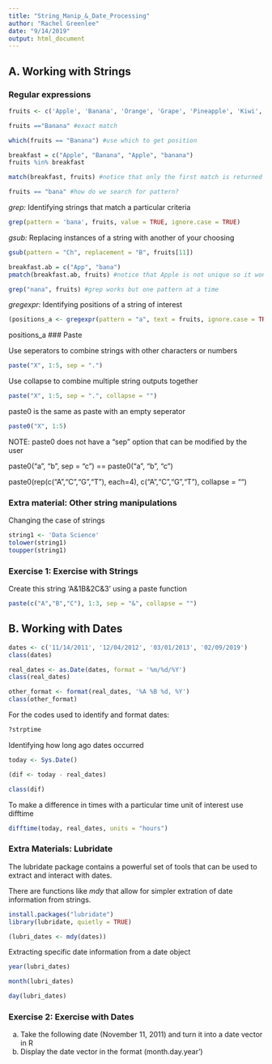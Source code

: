 ```yaml
---
title: "String_Manip_&_Date_Processing"
author: "Rachel Greenlee"
date: "9/14/2019"
output: html_document
---
```


## A. Working with Strings

### Regular expressions

```r
fruits <- c('Apple', 'Banana', 'Orange', 'Grape', 'Pineapple', 'Kiwi', 'Peach', 'Mango', 'Strawberry', 'Guava', 'Cherry', 'Apple', 'banana')

fruits =="Banana" #exact match

```

```r
which(fruits == "Banana") #use which to get position
```

```r
breakfast = c("Apple", "Banana", "Apple", "banana")
fruits %in% breakfast 
```

```r
match(breakfast, fruits) #notice that only the first match is returned
```

```r
fruits == "bana" #how do we search for pattern?
```

*grep:* Identifying strings that match a particular criteria
```r
grep(pattern = 'bana', fruits, value = TRUE, ignore.case = TRUE)
```

*gsub:* Replacing instances of a string with another of your choosing
```r
gsub(pattern = "Ch", replacement = "B", fruits[11])
```

```r
breakfast.ab = c("App", "bana") 
pmatch(breakfast.ab, fruits) #notice that Apple is not unique so it won't work
```

```r
grep("nana", fruits) #grep works but one pattern at a time
```

*gregexpr:* Identifying positions of a string of interest
```r
(positions_a <- gregexpr(pattern = "a", text = fruits, ignore.case = TRUE))
```
positions_a
### Paste

Use seperators to combine strings with other characters or numbers
```r
paste("X", 1:5, sep = ".")
```

Use collapse to combine multiple string outputs together
```r
paste("X", 1:5, sep = ".", collapse = "")
```

paste0 is the same as paste with an empty seperator
```r
paste0("X", 1:5)
```

NOTE: paste0 does not have a "sep" option that can be modified by the user

paste0("a", "b", sep = "c") == paste0("a", "b", "c")

paste0(rep(c("A","C","G","T"), each=4), c("A","C","G","T"), collapse = "")

### Extra material: Other string manipulations

Changing the case of strings
```r
string1 <- 'Data Science'
tolower(string1) 
toupper(string1)
```

### Exercise 1: Exercise with Strings

Create this string 'A&1B&2C&3' using a paste function
```r
paste(c("A","B","C"), 1:3, sep = "&", collapse = "")
```



## B. Working with Dates

```r
dates <- c('11/14/2011', '12/04/2012', '03/01/2013', '02/09/2019')
class(dates)
```

```r
real_dates <- as.Date(dates, format = '%m/%d/%Y')
class(real_dates)
```

```r
other_format <- format(real_dates, '%A %B %d, %Y')
class(other_format)
```


For the codes used to identify and format dates:
```r
?strptime
```

Identifying how long ago dates occurred
```r
today <- Sys.Date()

(dif <- today - real_dates)

class(dif)
```

To make a difference in times with a particular time unit of interest use difftime

```r
difftime(today, real_dates, units = "hours")
```


### Extra Materials: Lubridate

The lubridate package contains a powerful set of tools that can be used to extract and interact with dates.

There are functions like *mdy* that allow for simpler extration of date information from strings.
```r
install.packages("lubridate")
library(lubridate, quietly = TRUE)

(lubri_dates <- mdy(dates))
```

Extracting specific date information from a date object
```r
year(lubri_dates)

month(lubri_dates)

day(lubri_dates)
```


### Exercise 2: Exercise with Dates

a. Take the following date (November 11, 2011) and turn it into a date vector in R
b. Display the date vector in the format (month.day.year')

